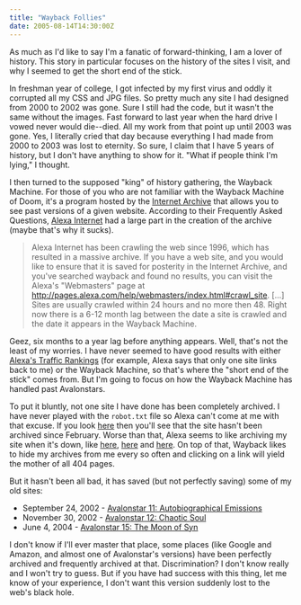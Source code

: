 ```yaml
---
title: "Wayback Follies"
date: 2005-08-14T14:30:00Z
---
```


As much as I'd like to say I'm a fanatic of forward-thinking, I am a lover of history. This story in particular focuses on the history of the sites I visit, and why I seemed to get the short end of the stick.

In freshman year of college, I got infected by my first virus and oddly it corrupted all my CSS and JPG files. So pretty much any site I had designed from 2000 to 2002 was gone. Sure I still had the code, but it wasn't the same without the images. Fast forward to last year when the hard drive I vowed never would die--died. All my work from that point up until 2003 was gone. Yes, I literally cried that day because everything I had made from 2000 to 2003 was lost to eternity. So sure, I claim that I have 5 years of history, but I don't have anything to show for it. "What if people think I'm lying," I thought.

I then turned to the supposed "king" of history gathering, the Wayback Machine. For those of you who are not familiar with the Wayback Machine of Doom, it's a program hosted by the [Internet Archive][1] that allows you to see past versions of a given website. According to their Frequently Asked Questions, [Alexa Internet][2] had a large part in the creation of the archive (maybe that's why it sucks).

> Alexa Internet has been crawling the web since 1996, which has resulted in a massive archive. If you have a web site, and you would like to ensure that it is saved for posterity in the Internet Archive, and you've searched wayback and found no results, you can visit the Alexa's "Webmasters" page at http://pages.alexa.com/help/webmasters/index.html#crawl_site. [...] Sites are usually crawled within 24 hours and no more then 48. Right now there is a 6-12 month lag between the date a site is crawled and the date it appears in the Wayback Machine.

Geez, six months to a year lag before anything appears. Well, that's not the least of my worries. I have never seemed to have good results with either [Alexa's Traffic Rankings][3] (for example, Alexa says that only one site links back to me) or the Wayback Machine, so that's where the "short end of the stick" comes from. But I'm going to focus on how the Wayback Machine has handled past Avalonstars.

To put it bluntly, not one site I have done has been completely archived. I have never played with the `robot.txt` file so Alexa can't come at me with that excuse. If you look [here][4] then you'll see that the site hasn't been archived since February. Worse than that, Alexa seems to like archiving my site when it's down, like [here][5], [here][6] and [here][7]. On top of that, Wayback likes to hide my archives from me every so often and clicking on a link will yield the mother of all 404 pages.

But it hasn't been all bad, it has saved (but not perfectly saving) some of my old sites:

+ September 24, 2002 - [Avalonstar 11: Autobiographical Emissions][8]
+ November 30, 2002 - [Avalonstar 12: Chaotic Soul][9]
+ June 4, 2004 - [Avalonstar 15: The Moon of Syn][10]

I don't know if I'll ever master that place, some places (like Google and Amazon, and almost one of Avalonstar's versions) have been perfectly archived and frequently archived at that. Discrimination? I don't know really and I won't try to guess. But if you have had success with this thing, let me know of your experience, I don't want this version suddenly lost to the web's black hole.

[1]: http://archive.org
[2]: http://alexa.com
[3]: http://www.alexa.com/data/details/?url=avalonstar.com
[4]: http://web.archive.org/web/*/http://avalonstar.com
[5]: http://web.archive.org/web/20020525170123/http://avalonstar.net/
[6]: http://web.archive.org/web/20030529042156/http://www.avalonstar.net/
[7]: http://web.archive.org/web/20050212051013/http://www.avalonstar.com/index.html
[8]: http://web.archive.org/web/20020917125136/avalonstar.net/index2.php?l=home
[9]: http://web.archive.org/web/20021206094841/www.avalonstar.net/indexmain.php
[10]: http://web.archive.org/web/20040608120320/http://avalonstar.com/
